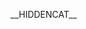 __HIDDENCAT__{{cmbox
| type = notice
| text = 本分类为[[:Category:隐藏分类|隐藏分类]]，不会在常规页面中显示。如需显示隐藏分类，请在“[[Special:参数设置#mw-input-wpshowhiddencats|{{int:preferences}} → 外观]]”中勾选“显示隐藏分类”。
}}<noinclude>
{{Documentation}}
<!-- 请将分类添加至模板文档（模板文件）页面 -->
</noinclude>